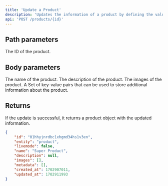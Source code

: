 ```yaml
---
title: 'Update a Product'
description: 'Updates the information of a product by defining the values for the passed parameters. Any parameters not supplied will remain unaltered.'
api: 'POST /products/{id}'
---
```


## Path parameters

<ParamField path="id" type="string">
  The ID of the product.
</ParamField>

## Body parameters

<ParamField body="name" type="string">
The name of the product.
</ParamField>

<ParamField body="description" type="string">
The description of the product.
</ParamField>

<ParamField body="images" type="string[]">
The images of the product.
</ParamField>

<ParamField body="metadata" type="key-value array">
A Set of key-value pairs that can be used to store additional information about the product.
</ParamField>

## Returns

If the update is successful, it returns a product object with the updated information.

<ResponseExample>

```json Response
{
    "id": "01hhyjnrdbc1xhgmd34hs1v3en",
    "entity": "product",
    "livemode": false,
    "name": "Super Product",
    "description": null,
    "images": [],
    "metadata": [],
    "created_at": 1702907011,
    "updated_at": 1702911993
}
```
</ResponseExample>